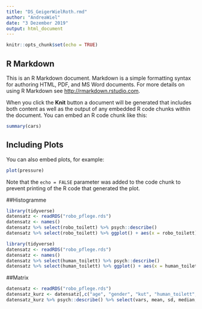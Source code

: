 ```yaml
---
title: "DS_GeigerWielRoth.rmd"
author: "AndreaWiel"
date: "3 Dezember 2019"
output: html_document
---
```


```r
knitr::opts_chunk$set(echo = TRUE)
```

## R Markdown

This is an R Markdown document. Markdown is a simple formatting syntax for authoring HTML, PDF, and MS Word documents. For more details on using R Markdown see <http://rmarkdown.rstudio.com>.

When you click the **Knit** button a document will be generated that includes both content as well as the output of any embedded R code chunks within the document. You can embed an R code chunk like this:

```r
summary(cars)
```

## Including Plots

You can also embed plots, for example:

```r
plot(pressure)
```

Note that the `echo = FALSE` parameter was added to the code chunk to prevent printing of the R code that generated the plot.

##Histogramme

```r
library(tidyverse)
datensatz <- readRDS("robo_pflege.rds")
datensatz <- names()
datensatz %>% select(robo_toilett) %>% psych::describe()
datensatz %>% select(robo_toilett) %>% ggplot() + aes(x = robo_toilett) + geom_histogram(bins = 30, fill="red")
```

```r
library(tidyverse)
datensatz <- readRDS("robo_pflege.rds")
datensatz <- names()
datensatz %>% select(human_toilett) %>% psych::describe()
datensatz %>% select(human_toilett) %>% ggplot() + aes(x = human_toilett) + geom_histogram(bins = 30, fill="green")
```

##Matrix

```r
datensatz <- readRDS("robo_pflege.rds")
datensatz_kurz <- datensatz[,c("age", "gender", "kut", "human_toilett", "robo_toilett")]
datensatz_kurz %>% psych::describe() %>% select(vars, mean, sd, median, min, max)
```



